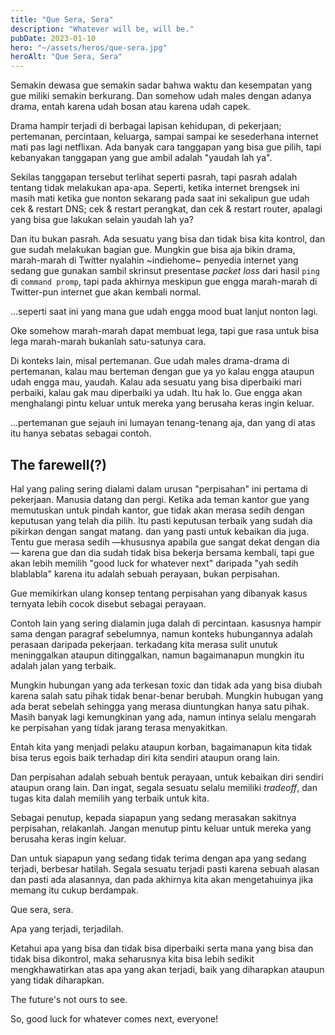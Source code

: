 ```yaml
---
title: "Que Sera, Sera"
description: "Whatever will be, will be."
pubDate: 2023-01-10
hero: "~/assets/heros/que-sera.jpg"
heroAlt: "Que Sera, Sera"
---
```

Semakin dewasa gue semakin sadar bahwa waktu dan kesempatan yang gue miliki semakin berkurang. Dan somehow udah males dengan adanya drama, entah karena udah bosan atau karena udah capek.

Drama hampir terjadi di berbagai lapisan kehidupan, di pekerjaan; pertemanan, percintaan, keluarga, sampai sampai ke sesederhana internet mati pas lagi netflixan. Ada banyak cara tanggapan yang bisa gue pilih, tapi kebanyakan tanggapan yang gue ambil adalah "yaudah lah ya".

Sekilas tanggapan tersebut terlihat seperti pasrah, tapi pasrah adalah tentang tidak melakukan apa-apa. Seperti, ketika internet brengsek ini masih mati ketika gue nonton sekarang pada saat ini sekalipun gue udah cek & restart DNS; cek & restart perangkat, dan cek & restart router, apalagi yang bisa gue lakukan selain yaudah lah ya?

Dan itu bukan pasrah. Ada sesuatu yang bisa dan tidak bisa kita kontrol, dan gue sudah melakukan bagian gue. Mungkin gue bisa aja bikin drama, marah-marah di Twitter nyalahin ~indiehome~ penyedia internet yang sedang gue gunakan sambil skrinsut presentase _packet loss_ dari hasil `ping` di `command promp`, tapi pada akhirnya meskipun gue engga marah-marah di Twitter-pun internet gue akan kembali normal.

...seperti saat ini yang mana gue udah engga mood buat lanjut nonton lagi.

Oke somehow marah-marah dapat membuat lega, tapi gue rasa untuk bisa lega marah-marah bukanlah satu-satunya cara.

Di konteks lain, misal pertemanan. Gue udah males drama-drama di pertemanan, kalau mau berteman dengan gue ya yo kalau engga ataupun udah engga mau, yaudah. Kalau ada sesuatu yang bisa diperbaiki mari perbaiki, kalau gak mau diperbaiki ya udah. Itu hak lo. Gue engga akan menghalangi pintu keluar untuk mereka yang berusaha keras ingin keluar.

...pertemanan gue sejauh ini lumayan tenang-tenang aja, dan yang di atas itu hanya sebatas sebagai contoh.

## The farewell(?)

Hal yang paling sering dialami dalam urusan "perpisahan" ini pertama di pekerjaan.
Manusia datang dan pergi. Ketika ada teman kantor gue yang memutuskan untuk pindah kantor, gue tidak akan merasa sedih dengan keputusan yang telah dia pilih. Itu pasti keputusan terbaik yang sudah dia pikirkan dengan sangat matang. dan yang pasti untuk kebaikan dia juga. Tentu gue merasa sedih —khususnya apabila gue sangat dekat dengan dia— karena gue dan dia sudah tidak bisa bekerja bersama kembali, tapi gue akan lebih memilih "good luck for whatever next" daripada "yah sedih blablabla" karena itu adalah sebuah perayaan, bukan perpisahan.

Gue memikirkan ulang konsep tentang perpisahan yang dibanyak kasus ternyata lebih cocok disebut sebagai perayaan.

Contoh lain yang sering dialamin juga dalah di percintaan. kasusnya hampir sama dengan paragraf sebelumnya, namun konteks hubungannya adalah perasaan daripada pekerjaan. terkadang kita merasa sulit unutuk meninggalkan ataupun ditinggalkan, namun bagaimanapun mungkin itu adalah jalan yang terbaik.

Mungkin hubungan yang ada terkesan toxic dan tidak ada yang bisa diubah karena salah satu pihak tidak benar-benar berubah. Mungkin hubugan yang ada berat sebelah sehingga yang merasa diuntungkan hanya satu pihak. Masih banyak lagi kemungkinan yang ada, namun intinya selalu mengarah ke perpisahan yang tidak jarang terasa menyakitkan.

Entah kita yang menjadi pelaku ataupun korban, bagaimanapun kita tidak bisa terus egois baik terhadap diri kita sendiri ataupun orang lain.

Dan perpisahan adalah sebuah bentuk perayaan, untuk kebaikan diri sendiri ataupun orang lain. Dan ingat, segala sesuatu selalu memiliki _tradeoff_, dan tugas kita dalah memilih yang terbaik untuk kita.

Sebagai penutup, kepada siapapun yang sedang merasakan sakitnya perpisahan, relakanlah. Jangan menutup pintu keluar untuk mereka yang berusaha keras ingin keluar.

Dan untuk siapapun yang sedang tidak terima dengan apa yang sedang terjadi, berbesar hatilah. Segala sesuatu terjadi pasti karena sebuah alasan dan pasti ada alasannya, dan pada akhirnya kita akan mengetahuinya jika memang itu cukup berdampak.

Que sera, sera.

Apa yang terjadi, terjadilah.

Ketahui apa yang bisa dan tidak bisa diperbaiki serta mana yang bisa dan tidak bisa dikontrol, maka seharusnya kita bisa lebih sedikit mengkhawatirkan atas apa yang akan terjadi, baik yang diharapkan ataupun yang tidak diharapkan.

The future's not ours to see.

So, good luck for whatever comes next, everyone!
